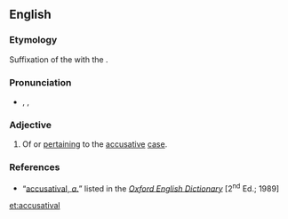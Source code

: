 ==English==

===Etymology===
Suffixation of the {{etyl|la|en}} {{term/t|la|accūsātīvum}} with the {{etyl|en|-}} {{term|-al|lang=en}}.

===Pronunciation===
* {{a|RP}} {{enPR|əkyo͞o'zətīʹvəl}}, {{IPA|/əˌkjuːzəˈtaɪvəl/}}, {{X-SAMPA|/@%kju:z@"taIv@l/}}

===Adjective===
{{en-adj|-}}

# Of or [[pertain]]ing to the [[accusative]] [[case]].

===References===
* “<span class="plainlinks">[http://dictionary.oed.com/cgi/entry/50001474 accusatival, ''a.'']</span>” listed in the ''[[w:Oxford English Dictionary|Oxford English Dictionary]]'' [2<sup>nd</sup> Ed.; 1989]

[[et:accusatival]]